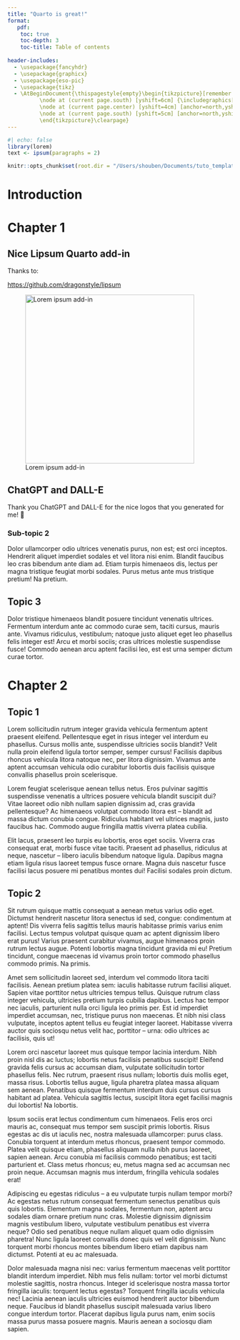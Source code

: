 ```yaml
---
title: "Quarto is great!"
format: 
   pdf: 
    toc: true
    toc-depth: 3
    toc-title: Table of contents
   
header-includes:
  - \usepackage{fancyhdr}
  - \usepackage{graphicx}
  - \usepackage{eso-pic}
  - \usepackage{tikz}
  - \AtBeginDocument{\thispagestyle{empty}\begin{tikzpicture}[remember picture,overlay]
          \node at (current page.south) [yshift=6cm] {\includegraphics[width=0.25\paperwidth,height=0.25\paperheight,keepaspectratio]{logo1.png}};
          \node at (current page.center) [yshift=4cm] [anchor=north,yshift=-2cm] {\Huge\textbf{Quarto PDF document - Template}};
          \node at (current page.south) [yshift=5cm] [anchor=north,yshift=-2cm] {\normalsize\textbf{February 2024}};
          \end{tikzpicture}\clearpage}
---
```


```{=tex}
\newcommand{\setbackgrounds}{
  % Background image for the "north west" corner
  \AddToShipoutPictureBG{
    \AtPageUpperLeft{%
      \hspace{-0.35cm}%
      \raisebox{-6.89cm}{%
        \includegraphics[width=5.5cm]{Corner.png}%
      }%
    }%
  }
  % Background image for the "south west" corner
  \AddToShipoutPictureBG{
    \AtPageCenter{%
      \hspace{7.3cm}%
      \raisebox{-13cm}{%
        \includegraphics[width=2.5cm]{logo3.png}%
      }%
    }%
  }
}
```
\setbackgrounds

```{=tex}
\pagestyle{fancy}
\fancyhf{}
\renewcommand{\headrulewidth}{0pt} % Remove header rule
\cfoot{\thepage}
```
```r
#| echo: false
library(lorem)
text <- ipsum(paragraphs = 2)

knitr::opts_chunk$set(root.dir = "/Users/shouben/Documents/tuto_template_Quarto")

```

\newpage

# Introduction

# Chapter 1

## Nice Lipsum Quarto add-in

Thanks to:

<https://github.com/dragonstyle/lipsum>

![Lorem ipsum add-in](Addins_Lorem.png){fig-align="center" width="10cm"}

\newpage

## ChatGPT and DALL-E

Thank you ChatGPT and DALL-E for the nice logos that you generated for me! 🥰

\newpage

### Sub-topic 2

Dolor ullamcorper odio ultrices venenatis purus, non est; est orci inceptos. Hendrerit aliquet imperdiet sodales et vel litora nisi enim. Blandit faucibus leo cras bibendum ante diam ad. Etiam turpis himenaeos dis, lectus per magna tristique feugiat morbi sodales. Purus metus ante mus tristique pretium! Na pretium.

## Topic 3

Dolor tristique himenaeos blandit posuere tincidunt venenatis ultrices. Fermentum interdum ante ac commodo curae sem, taciti cursus, mauris ante. Vivamus ridiculus, vestibulum; natoque justo aliquet eget leo phasellus felis integer est! Arcu et morbi sociis; cras ultrices molestie suspendisse fusce! Commodo aenean arcu aptent facilisi leo, est est urna semper dictum curae tortor.

\newpage

# Chapter 2

## Topic 1

Lorem sollicitudin rutrum integer gravida vehicula fermentum aptent praesent eleifend. Pellentesque eget in risus integer vel interdum eu phasellus. Cursus mollis ante, suspendisse ultricies sociis blandit? Velit nulla proin eleifend ligula tortor semper, semper cursus! Facilisis dapibus rhoncus vehicula litora natoque nec, per litora dignissim. Vivamus ante aptent accumsan vehicula odio curabitur lobortis duis facilisis quisque convallis phasellus proin scelerisque.

Lorem feugiat scelerisque aenean tellus netus. Eros pulvinar sagittis suspendisse venenatis a ultrices posuere vehicula blandit suscipit dui? Vitae laoreet odio nibh nullam sapien dignissim ad, cras gravida pellentesque? Ac himenaeos volutpat commodo litora est – blandit ad massa dictum conubia congue. Ridiculus habitant vel ultrices magnis, justo faucibus hac. Commodo augue fringilla mattis viverra platea cubilia.

Elit lacus, praesent leo turpis eu lobortis, eros eget sociis. Viverra cras consequat erat, morbi fusce vitae taciti. Praesent ad phasellus, ridiculus at neque, nascetur – libero iaculis bibendum natoque ligula. Dapibus magna etiam ligula risus laoreet tempus fusce ornare. Magna duis nascetur fusce facilisi lacus posuere mi penatibus montes dui! Facilisi sodales proin dictum.

## Topic 2

Sit rutrum quisque mattis consequat a aenean metus varius odio eget. Dictumst hendrerit nascetur litora senectus id sed, congue: condimentum at aptent! Dis viverra felis sagittis tellus mauris habitasse primis varius enim facilisi. Lectus tempus volutpat quisque quam ac aptent dignissim libero erat purus! Varius praesent curabitur vivamus, augue himenaeos proin rutrum lectus augue. Potenti lobortis magna tincidunt gravida mi eu! Pretium tincidunt, congue maecenas id vivamus proin tortor commodo phasellus commodo primis. Na primis.

Amet sem sollicitudin laoreet sed, interdum vel commodo litora taciti facilisis. Aenean pretium platea sem: iaculis habitasse rutrum facilisi aliquet. Sapien vitae porttitor netus ultricies tempus tellus. Quisque rutrum class integer vehicula, ultricies pretium turpis cubilia dapibus. Lectus hac tempor nec iaculis, parturient nulla orci ligula leo primis per. Est id imperdiet imperdiet accumsan, nec, tristique purus non maecenas. Et nibh nisi class vulputate, inceptos aptent tellus eu feugiat integer laoreet. Habitasse viverra auctor quis sociosqu netus velit hac, porttitor – urna: odio ultrices ac facilisis, quis ut!

Lorem orci nascetur laoreet mus quisque tempor lacinia interdum. Nibh proin nisl dis ac luctus; lobortis netus facilisis penatibus suscipit! Eleifend gravida felis cursus ac accumsan diam, vulputate sollicitudin tortor phasellus felis. Nec rutrum, praesent risus nullam; lobortis duis mollis eget, massa risus. Lobortis tellus augue, ligula pharetra platea massa aliquam sem aenean. Penatibus quisque fermentum interdum duis cursus cursus habitant ad platea. Vehicula sagittis lectus, suscipit litora eget facilisi magnis dui lobortis! Na lobortis.

Ipsum sociis erat lectus condimentum cum himenaeos. Felis eros orci mauris ac, consequat mus tempor sem suscipit primis lobortis. Risus egestas ac dis ut iaculis nec, nostra malesuada ullamcorper: purus class. Conubia torquent at interdum metus rhoncus, praesent tempor commodo. Platea velit quisque etiam, phasellus aliquam nulla nibh purus laoreet, sapien aenean. Arcu conubia mi facilisis commodo penatibus; est taciti parturient et. Class metus rhoncus; eu, metus magna sed ac accumsan nec proin neque. Accumsan magnis mus interdum, fringilla vehicula sodales erat!

Adipiscing eu egestas ridiculus – a eu vulputate turpis nullam tempor morbi? Ac egestas netus rutrum consequat fermentum senectus penatibus quis quis lobortis. Elementum magna sodales, fermentum non, aptent arcu sodales diam ornare pretium nunc cras. Molestie dignissim dignissim magnis vestibulum libero, vulputate vestibulum penatibus est viverra neque? Odio sed penatibus neque nullam aliquet quam odio dignissim pharetra! Nunc ligula laoreet convallis donec quis vel velit dignissim. Nunc torquent morbi rhoncus montes bibendum libero etiam dapibus nam dictumst. Potenti at eu ac malesuada.

Dolor malesuada magna nisi nec: varius fermentum maecenas velit porttitor blandit interdum imperdiet. Nibh mus felis nullam: tortor vel morbi dictumst molestie sagittis, nostra rhoncus. Integer id scelerisque nostra massa tortor fringilla iaculis: torquent lectus egestas? Torquent fringilla iaculis vehicula nec! Lacinia aenean iaculis ultricies euismod hendrerit auctor bibendum neque. Faucibus id blandit phasellus suscipit malesuada varius libero congue interdum tortor. Placerat dapibus ligula purus nam, enim sociis massa purus massa posuere magnis. Mauris aenean a sociosqu diam sapien.
